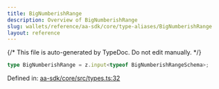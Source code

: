 ```yaml
---
title: BigNumberishRange
description: Overview of BigNumberishRange
slug: wallets/reference/aa-sdk/core/type-aliases/BigNumberishRange
layout: reference
---
```


{/* This file is auto-generated by TypeDoc. Do not edit manually. */}

```ts
type BigNumberishRange = z.input<typeof BigNumberishRangeSchema>;
```

Defined in: [aa-sdk/core/src/types.ts:32](https://github.com/alchemyplatform/aa-sdk/blob/ad165355d980f9a16dd388088895bfc851df8656/aa-sdk/core/src/types.ts#L32)
